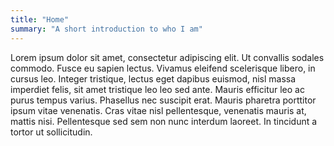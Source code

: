 ```yaml
---
title: "Home"
summary: "A short introduction to who I am"
---
```


Lorem ipsum dolor sit amet, consectetur adipiscing elit. Ut convallis
sodales commodo. Fusce eu sapien lectus. Vivamus eleifend scelerisque
libero, in cursus leo. Integer tristique, lectus eget dapibus euismod,
nisl massa imperdiet felis, sit amet tristique leo leo sed ante. Mauris
efficitur leo ac purus tempus varius. Phasellus nec suscipit erat. Mauris
pharetra porttitor ipsum vitae venenatis. Cras vitae nisl pellentesque,
venenatis mauris at, mattis nisi. Pellentesque sed sem non nunc interdum
laoreet. In tincidunt a tortor ut sollicitudin.
